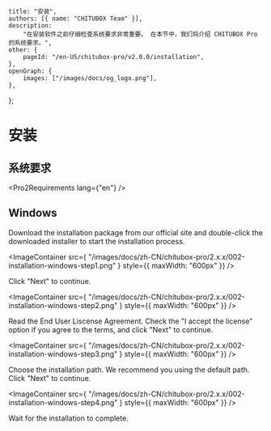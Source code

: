 
	title: "安装",
	authors: [{ name: "CHITUBOX Team" }],
	description:
		"在安装软件之前仔细检查系统要求非常重要。 在本节中，我们将介绍 CHITUBOX Pro 的系统要求。",
	other: {
		pageId: "/en-US/chitubox-pro/v2.0.0/installation",
	},
	openGraph: {
		images: ["/images/docs/og_logo.png"],
	},
};

# 安装

## 系统要求

<Pro2Requirements lang={"en"} />

## Windows

Download the installation package from our <SpanA href="https://www.chitubox.com/en/download/chitubox-pro">official site</SpanA> and double-click the downloaded installer to start the installation process.

<ImageContainer
	src={
		"/images/docs/zh-CN/chitubox-pro/2.x.x/002-installation-windows-step1.png"
	}
	style={{ maxWidth: "600px" }}
/>

Click "Next" to continue.

<ImageContainer
	src={
		"/images/docs/zh-CN/chitubox-pro/2.x.x/002-installation-windows-step2.png"
	}
	style={{ maxWidth: "600px" }}
/>

Read the End User Liscense Agreement. Check the "I accept the license" option if you agree to the terms, and click "Next" to continue.

<ImageContainer
	src={
		"/images/docs/zh-CN/chitubox-pro/2.x.x/002-installation-windows-step3.png"
	}
	style={{ maxWidth: "600px" }}
/>

Choose the installation path. We recommend you using the default path. Click "Next" to continue.

<ImageContainer
	src={
		"/images/docs/zh-CN/chitubox-pro/2.x.x/002-installation-windows-step4.png"
	}
	style={{ maxWidth: "600px" }}
/>

Wait for the installation to complete.

